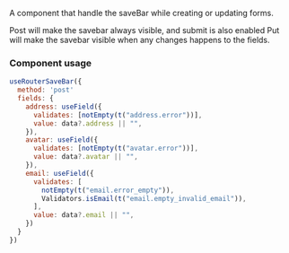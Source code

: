 
<Meta title="Hooks/ReactForms/UseRouterSavebar" />

A component that handle the saveBar while creating or updating forms.

Post will make the savebar always visible, and submit is also enabled
Put will make the savebar visible when any changes happens to the fields.

### Component usage

```js
useRouterSaveBar({
  method: 'post'
  fields: {
    address: useField({
      validates: [notEmpty(t("address.error"))],
      value: data?.address || "",
    }),
    avatar: useField({
      validates: [notEmpty(t("avatar.error"))],
      value: data?.avatar || "",
    }),
    email: useField({
      validates: [
        notEmpty(t("email.error_empty")),
        Validators.isEmail(t("email.empty_invalid_email")),
      ],
      value: data?.email || "",
    })
  }
})
```
